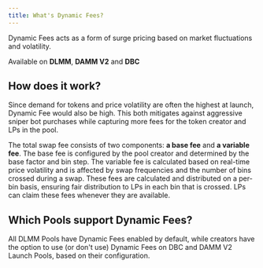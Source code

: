 ```yaml
---
title: What's Dynamic Fees?
---
```


Dynamic Fees acts as a form of surge pricing based on market fluctuations and volatility.

<Info>Available on **DLMM**, **DAMM V2** and **DBC**</Info>

## How does it work?

Since demand for tokens and price volatility are often the highest at launch, Dynamic Fee would also be high. This both mitigates against aggressive sniper bot purchases while capturing more fees for the token creator and LPs in the pool. 

The total swap fee consists of two components: **a base fee** and **a variable fee**. The base fee is configured by the pool creator and determined by the base factor and bin step. The variable fee is calculated based on real-time price volatility and is affected by swap frequencies and the number of bins crossed during a swap. These fees are calculated and distributed on a per-bin basis, ensuring fair distribution to LPs in each bin that is crossed. LPs can claim these fees whenever they are available.

## Which Pools support Dynamic Fees?

All DLMM Pools have Dynamic Fees enabled by default, while creators have the option to use (or don't use) Dynamic Fees on DBC and DAMM V2 Launch Pools, based on their configuration.